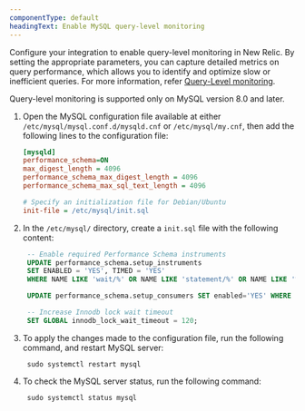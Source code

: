 ```yaml
---
componentType: default
headingText: Enable MySQL query-level monitoring
---
```


Configure your integration to enable query-level monitoring in New Relic. By setting the appropriate parameters, you can capture detailed metrics on query performance, which allows you to identify and optimize slow or inefficient queries. For more information, refer [Query-Level monitoring](/docs/infrastructure/infrastructure-data/query-level-monitoring).


<Callout variant="important">
Query-level monitoring is supported only on MySQL version 8.0 and later.
</Callout>

1. Open the MySQL configuration file available at either `/etc/mysql/mysql.conf.d/mysqld.cnf` or `/etc/mysql/my.cnf`, then add the following lines to the configuration file:
   ```ini
   [mysqld]
   performance_schema=ON
   max_digest_length = 4096
   performance_schema_max_digest_length = 4096
   performance_schema_max_sql_text_length = 4096

   # Specify an initialization file for Debian/Ubuntu
   init-file = /etc/mysql/init.sql
   ```
2. In the `/etc/mysql/` directory, create a `init.sql` file with the following content:
   ```sql
    -- Enable required Performance Schema instruments
    UPDATE performance_schema.setup_instruments
    SET ENABLED = 'YES', TIMED = 'YES'
    WHERE NAME LIKE 'wait/%' OR NAME LIKE 'statement/%' OR NAME LIKE '%lock%';

    UPDATE performance_schema.setup_consumers SET enabled='YES' WHERE name LIKE 'events_statements_%' OR name LIKE 'events_waits_%';

    -- Increase Innodb lock wait timeout
    SET GLOBAL innodb_lock_wait_timeout = 120;
   ```
3. To apply the changes made to the configuration file, run the following command, and restart MySQL server:
   ```shell
    sudo systemctl restart mysql
   ```
4. To check the MySQL server status, run the following command:
   ```shell
    sudo systemctl status mysql
   ```